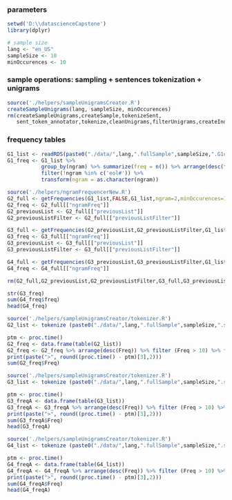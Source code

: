 
### parameters

```r
setwd('D:\\datascienceCapstone')
library(dplyr)

# sample size
lang <- "en_US"
sampleSize <- 10
minOccurences <- 10
```

### sample operations: sampling + sentences tokenization + unigrams

```r
source('./helpers/sampleUnigramsCreator.R')
createSampleUnigrams(lang, sampleSize, minOccurences)
rm(createSampleUnigrams,createSample,tokenizeSent,
   sent_token_annotator,tokenize,cleanUnigrams,filterUnigrams,createIndex)
```

### frequency tables

```r
G1_list <- readRDS(paste0("./data/",lang,".fullSample",sampleSize,".G1clean.Rds"))
G1_freq <- G1_list %>% 
           group_by(ngram) %>% summarize(freq = n()) %>% arrange(desc(freq)) %>%
           filter(!ngram %in% c('eol#')) %>%
           transform(ngram = as.character(ngram))

source('./helpers/ngramFrequencerNew.R')
G2_full <- getFrequencies(G1_list,FALSE,G1_list,ngram=2,minOccurences=10)
G2_freq <- G2_full[["ngramFreq"]]
G2_previousList <- G2_full[["previousList"]]
G2_previousListFilter <- G2_full[["previousListFilter"]]

G3_full <- getFrequencies(G2_previousList,G2_previousListFilter,G1_list,ngram=3,minOccurences=10)
G3_freq <- G3_full[["ngramFreq"]]
G3_previousList <- G3_full[["previousList"]]
G3_previousListFilter <- G3_full[["previousListFilter"]]

G4_full <- getFrequencies(G3_previousList,G3_previousListFilter,G1_list,ngram=4,minOccurences=10)
G4_freq <- G4_full[["ngramFreq"]]

rm(G2_full,G2_previousList,G2_previousListFilter,G3_full,G3_previousList,G3_previousListFilter,G4_full)

str(G3_freq)
sum(G4_freq$freq)
head(G4_freq)
```







```r
source('./helpers/sampleUnigramsCreator/tokenizer.R')
G2_list <- tokenize (paste0("./data/",lang,".fullSample",sampleSize,".sent.clean.txt"), ngram=2, keepEOL=FALSE)

ptm <- proc.time()
G2_freq <- data.frame(table(G2_list))
G2_freq <- G2_freq %>% arrange(desc(Freq)) %>% filter (Freq > 10) %>% filter (!grepl("<unk>", G2_list))
print(paste(">", round((proc.time() - ptm)[3],2)))
sum(G2_freq$Freq)
```


```r
source('./helpers/sampleUnigramsCreator/tokenizer.R')
G3_list <- tokenize (paste0("./data/",lang,".fullSample",sampleSize,".sent.clean.txt"), ngram=3, keepEOL=FALSE)

ptm <- proc.time()
G3_freqA <- data.frame(table(G3_list))
G3_freqA <- G3_freqA %>% arrange(desc(Freq)) %>% filter (Freq > 10) %>% filter (!grepl("<unk>", G3_list))
print(paste(">", round((proc.time() - ptm)[3],2)))
sum(G3_freqA$Freq)
head(G3_freqA)
```

```r
source('./helpers/sampleUnigramsCreator/tokenizer.R')
G4_list <- tokenize (paste0("./data/",lang,".fullSample",sampleSize,".sent.clean.txt"), ngram=4, keepEOL=FALSE)

ptm <- proc.time()
G4_freqA <- data.frame(table(G4_list))
G4_freqA <- G4_freqA %>% arrange(desc(Freq)) %>% filter (Freq > 10) %>% filter (!grepl("<unk>", G4_list))
print(paste(">", round((proc.time() - ptm)[3],2)))
sum(G4_freqA$Freq)
head(G4_freqA)
```